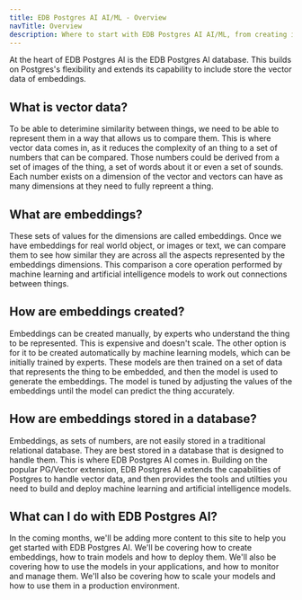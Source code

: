 ```yaml
---
title: EDB Postgres AI AI/ML - Overview
navTitle: Overview
description: Where to start with EDB Postgres AI AI/ML, from creating innovative models to putting them into production.
---
```


At the heart of EDB Postgres AI is the EDB Postgres AI database. This builds on Postgres's flexibility and extends its capability to include store the vector data of embeddings.

## What is vector data?

To be able to deterimine similarity between things, we need to be able to represent them in a way that allows us to compare them. This is where vector data comes in, as it reduces the complexity of an thing to a set of numbers that can be compared. Those numbers could  be derived from a set of images of the thing, a set of words about it or even a set of sounds. Each number exists on a dimension of the vector and vectors can have as many dimensions at they need to fully repreent a thing.

## What are embeddings?

These sets of values for the dimensions are called embeddings. Once we have embeddings for real world object, or images or text, we can compare them to see how similar they are across all the aspects represented by the embeddings dimensions. This comparison a core operation performed by machine learning and artificial intelligence models to work out connections between things.

## How are embeddings created?

Embeddings can be created manually, by experts who understand the thing to be represented. This is expensive and doesn't scale. The other option is for it to be created automatically by machine learning models, which can be initially trained by experts. These models are then trained on a set of data that represents the thing to be embedded, and then the model is used to generate the embeddings. The model is tuned by adjusting the values of the embeddings until the model can predict the thing accurately.

## How are embeddings stored in a database?

Embeddings, as sets of numbers, are not easily stored in a traditional relational database. They are best stored in a database that is designed to handle them. This is where EDB Postgres AI comes in. Building on the popular PG/Vector extension, EDB Postgres AI extends the capabilities of Postgres to handle vector data, and then provides the tools and utilties you need to build and deploy machine learning and artificial intelligence models.

## What can I do with EDB Postgres AI?

In the coming months, we'll be adding more content to this site to help you get started with EDB Postgres AI. We'll be covering how to create embeddings, how to train models and how to deploy them. We'll also be covering how to use the models in your applications, and how to monitor and manage them. We'll also be covering how to scale your models and how to use them in a production environment.







